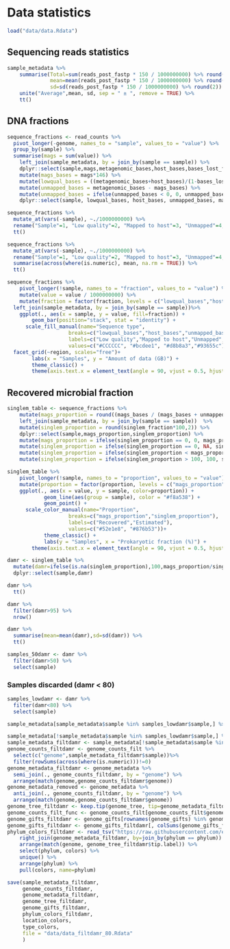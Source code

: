 # Data statistics

```r
load("data/data.Rdata")
```

## Sequencing reads statistics

```r
sample_metadata %>% 
    summarise(Total=sum(reads_post_fastp * 150 / 1000000000) %>% round(2), 
              mean=mean(reads_post_fastp * 150 / 1000000000) %>% round(2),
              sd=sd(reads_post_fastp * 150 / 1000000000) %>% round(2)) %>%
    unite("Average",mean, sd, sep = " ± ", remove = TRUE) %>%
    tt()
```

## DNA fractions
```r
sequence_fractions <- read_counts %>%
  pivot_longer(-genome, names_to = "sample", values_to = "value") %>%
  group_by(sample) %>%
  summarise(mags = sum(value)) %>%
	left_join(sample_metadata, by = join_by(sample == sample)) %>%
	dplyr::select(sample,mags,metagenomic_bases,host_bases,bases_lost_fastp_percent) %>%
	mutate(mags_bases = mags*146) %>%
	mutate(lowqual_bases = ((metagenomic_bases+host_bases)/(1-bases_lost_fastp_percent))-(metagenomic_bases+host_bases)) %>%
	mutate(unmapped_bases = metagenomic_bases - mags_bases) %>%
	mutate(unmapped_bases = ifelse(unmapped_bases < 0, 0, unmapped_bases)) %>%
	dplyr::select(sample, lowqual_bases, host_bases, unmapped_bases, mags_bases)

sequence_fractions %>%
  mutate_at(vars(-sample), ~./1000000000) %>%
  rename("Sample"=1, "Low quality"=2, "Mapped to host"=3, "Unmapped"=4, "Mapped to MAGs"=5) %>%
  tt()

sequence_fractions %>%
  mutate_at(vars(-sample), ~./1000000000) %>%
  rename("Sample"=1, "Low quality"=2, "Mapped to host"=3, "Unmapped"=4, "Mapped to MAGs"=5) %>%
  summarise(across(where(is.numeric), mean, na.rm = TRUE)) %>%
  tt()

```


```r
sequence_fractions %>%
	pivot_longer(!sample, names_to = "fraction", values_to = "value") %>%
	mutate(value = value / 1000000000) %>%
	mutate(fraction = factor(fraction, levels = c("lowqual_bases","host_bases","unmapped_bases","mags_bases"))) %>%
  left_join(sample_metadata, by = join_by(sample == sample))%>%
	ggplot(., aes(x = sample, y = value, fill=fraction)) +
	    geom_bar(position="stack", stat = "identity") +
      scale_fill_manual(name="Sequence type",
                    breaks=c("lowqual_bases","host_bases","unmapped_bases","mags_bases"),
                    labels=c("Low quality","Mapped to host","Unmapped","Mapped to MAGs"),
                    values=c("#CCCCCC", "#bcdee1", "#d8b8a3","#93655c"))+
  facet_grid(~region, scales="free")+
	    labs(x = "Samples", y = "Amount of data (GB)") +
	    theme_classic() +
	    theme(axis.text.x = element_text(angle = 90, vjust = 0.5, hjust = 1, size=6),legend.position = "bottom")
```

## Recovered microbial fraction

```r
singlem_table <- sequence_fractions %>%
	mutate(mags_proportion = round((mags_bases / (mags_bases + unmapped_bases))*100,2)) %>%
	left_join(sample_metadata, by = join_by(sample == sample))  %>%
	mutate(singlem_proportion = round(singlem_fraction*100,2)) %>%
	dplyr::select(sample,mags_proportion,singlem_proportion) %>%
	mutate(mags_proportion = ifelse(singlem_proportion == 0, 0, mags_proportion)) %>% #convert zeros to NA
	mutate(singlem_proportion = ifelse(singlem_proportion == 0, NA, singlem_proportion)) %>% #convert zeros to NA
	mutate(singlem_proportion = ifelse(singlem_proportion < mags_proportion, NA, singlem_proportion)) %>% #if singlem is smaller, then NA, to simplify plot
	mutate(singlem_proportion = ifelse(singlem_proportion > 100, 100, singlem_proportion)) #simplify

singlem_table %>%
	pivot_longer(!sample, names_to = "proportion", values_to = "value") %>%
	mutate(proportion = factor(proportion, levels = c("mags_proportion","singlem_proportion"))) %>%
	ggplot(., aes(x = value, y = sample, color=proportion)) +
			geom_line(aes(group = sample), color = "#f8a538") +
			geom_point() +
      scale_color_manual(name="Proportion",
                    breaks=c("mags_proportion","singlem_proportion"),
                    labels=c("Recovered","Estimated"),
                    values=c("#52e1e8", "#876b53"))+
			theme_classic() +
			labs(y = "Samples", x = "Prokaryotic fraction (%)") +
	    theme(axis.text.x = element_text(angle = 90, vjust = 0.5, hjust = 1, size=6),legend.position = "right")

```

```r
damr <- singlem_table %>%
  mutate(damr=ifelse(is.na(singlem_proportion),100,mags_proportion/singlem_proportion*100)) %>%
  dplyr::select(sample,damr)

damr %>% 
  tt()

damr %>% 
  filter(damr>95) %>%
  nrow()

damr %>% 
  summarise(mean=mean(damr),sd=sd(damr)) %>% 
  tt()

samples_50damr <- damr %>% 
  filter(damr>50) %>% 
  select(sample)
```

### Samples discarded (damr < 80)
```r
samples_lowdamr <- damr %>% 
  filter(damr<80) %>% 
  select(sample)

sample_metadata[sample_metadata$sample %in% samples_lowdamr$sample,] %>% count(region, type, season, sort = TRUE)
```

```r
sample_metadata[!sample_metadata$sample %in% samples_lowdamr$sample,] %>% count(region, type, season,sort = TRUE)
sample_metadata_filtdamr <- sample_metadata[!sample_metadata$sample %in% samples_lowdamr$sample,]
genome_counts_filtdamr <- genome_counts_filt %>%
  select(c("genome",sample_metadata_filtdamr$sample))%>%
  filter(rowSums(across(where(is.numeric)))!=0)
genome_metadata_filtdamr <- genome_metadata %>%
  semi_join(., genome_counts_filtdamr, by = "genome") %>% 
  arrange(match(genome,genome_counts_filtdamr$genome))
genome_metadata_removed <- genome_metadata %>%
  anti_join(., genome_counts_filtdamr, by = "genome") %>% 
  arrange(match(genome,genome_counts_filtdamr$genome))
genome_tree_filtdamr <- keep.tip(genome_tree, tip=genome_metadata_filtdamr$genome) 
genome_counts_filt_func <- genome_counts_filt[genome_counts_filt$genome %in% rownames(genome_gifts),]
genome_gifts_filtdamr <- genome_gifts[rownames(genome_gifts) %in% genome_counts_filtdamr$genome,]
genome_gifts_filtdamr <- genome_gifts_filtdamr[, colSums(genome_gifts_filtdamr != 0) > 0]
phylum_colors_filtdamr <- read_tsv("https://raw.githubusercontent.com/earthhologenome/EHI_taxonomy_colour/main/ehi_phylum_colors.tsv") %>%
    right_join(genome_metadata_filtdamr, by=join_by(phylum == phylum)) %>%
    arrange(match(genome, genome_tree_filtdamr$tip.label)) %>%
    select(phylum, colors) %>% 
    unique() %>%
    arrange(phylum) %>%
    pull(colors, name=phylum)
```

```r
save(sample_metadata_filtdamr,
     genome_counts_filtdamr,
     genome_metadata_filtdamr,
     genome_tree_filtdamr,
     genome_gifts_filtdamr,
     phylum_colors_filtdamr,
     location_colors,
     type_colors,
     file = "data/data_filtdamr_80.Rdata"
     )
```

